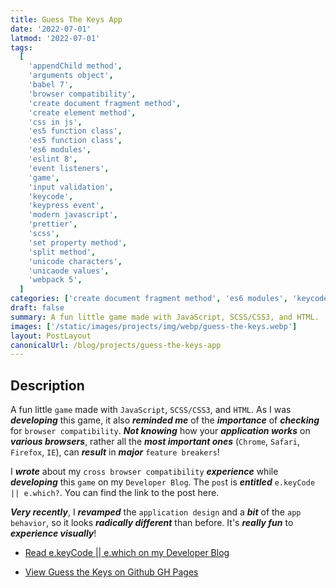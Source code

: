 ```yaml
---
title: Guess The Keys App
date: '2022-07-01'
latmod: '2022-07-01'
tags:
  [
    'appendChild method',
    'arguments object',
    'babel 7',
    'browser compatibility',
    'create document fragment method',
    'create element method',
    'css in js',
    'es5 function class',
    'es5 function class',
    'es6 modules',
    'eslint 8',
    'event listeners',
    'game',
    'input validation',
    'keycode',
    'keypress event',
    'modern javascript',
    'prettier',
    'scss',
    'set property method',
    'split method',
    'unicode characters',
    'unicaode values',
    'webpack 5',
  ]
categories: ['create document fragment method', 'es6 modules', 'keycode', 'project', 'unicode']
draft: false
summary: A fun little game made with JavaScript, SCSS/CSS3, and HTML.
images: ['/static/images/projects/img/webp/guess-the-keys.webp']
layout: PostLayout
canonicalUrl: /blog/projects/guess-the-keys-app
---
```


## Description

A fun little `game` made with `JavaScript`, `SCSS/CSS3`, and `HTML`. As I was **_developing_** this game, it also **_reminded me_** of the **_importance_** of **_checking_** for `browser compatibility`. **_Not knowing_** how your **_application works_** on **_various browsers_**, rather all the **_most important ones_** (`Chrome`, `Safari`, `Firefox`, `IE`), can **_result_** in **_major_** `feature breakers`!

I **_wrote_** about my `cross browser compatibility` **_experience_** while **_developing_** this `game` on my `Developer Blog`. The `pos`t is **_entitled_** `e.keyCode || e.which?`. You can find the link to the post here.

**_Very recently_**, I **_revamped_** the `application design` and a **_bit_** of the `app behavior`, so it looks **_radically different_** than before. It's **_really fun_** to **_experience visually_**!

- [Read e.keyCode || e.which on my Developer Blog](https://www.mariadcampbell.com/blog/e-keycode-e-which/)

- [View Guess the Keys on Github GH Pages](https://interglobalmedia.github.io/guess-the-keys/)
